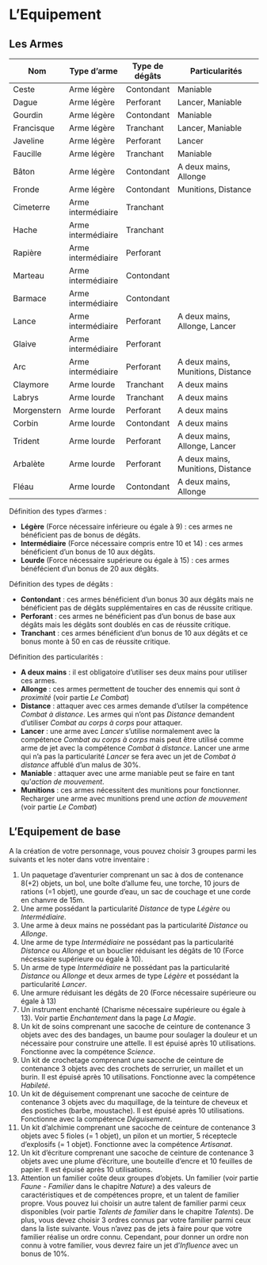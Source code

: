 # L'Equipement

## Les Armes

| Nom         | Type d'arme        | Type de dégâts | Particularités                          |
|-------------|--------------------|----------------|-----------------------------------------|
| Ceste       | Arme légère        | Contondant     | Maniable                                |
| Dague       | Arme légère        | Perforant      | Lancer, Maniable                        |
| Gourdin     | Arme légère        | Contondant     | Maniable                                |
| Francisque  | Arme légère        | Tranchant      | Lancer, Maniable                        |
| Javeline    | Arme légère        | Perforant      | Lancer                                  |
| Faucille    | Arme légère        | Tranchant      | Maniable                                |
| Bâton       | Arme légère        | Contondant     | A deux mains, Allonge                   |
| Fronde      | Arme légère        | Contondant     | Munitions, Distance                     |
| Cimeterre   | Arme intermédiaire | Tranchant      |                                         |
| Hache       | Arme intermédiaire | Tranchant      |                                         |
| Rapière     | Arme intermédiaire | Perforant      |                                         |
| Marteau     | Arme intermédiaire | Contondant     |                                         |
| Barmace     | Arme intermédiaire | Contondant     |                                         |
| Lance       | Arme intermédiaire | Perforant      | A deux mains, Allonge, Lancer           |
| Glaive      | Arme intermédiaire | Perforant      |                                         |
| Arc         | Arme intermédiaire | Perforant      | A deux mains, Munitions, Distance       |
| Claymore    | Arme lourde        | Tranchant      | A deux mains                            |
| Labrys      | Arme lourde        | Tranchant      | A deux mains                            |
| Morgenstern | Arme lourde        | Perforant      | A deux mains                            |
| Corbin      | Arme lourde        | Contondant     | A deux mains                            |
| Trident     | Arme lourde        | Perforant      | A deux mains, Allonge, Lancer           |
| Arbalète    | Arme lourde        | Perforant      | A deux mains, Munitions, Distance       |
| Fléau       | Arme lourde        | Contondant     | A deux mains, Allonge                   |


Définition des types d'armes : 

- **Légère** (Force nécessaire inférieure ou égale à 9) : ces armes ne bénéficient pas de bonus de dégâts.
- **Intermédiaire** (Force nécessaire compris entre 10 et 14) : ces armes bénéficient d'un bonus de 10 aux dégâts. 
- **Lourde** (Force nécessaire supérieure ou égale à 15) : ces armes bénéfécient d'un bonus de 20 aux dégâts. 

Définition des types de dégâts :

- **Contondant** : ces armes bénéficient d'un bonus 30 aux dégâts mais ne bénéficient pas de dégâts supplémentaires en cas de réussite critique. 
- **Perforant** : ces armes ne bénéficient pas d'un bonus de base aux dégâts mais les dégâts sont doublés en cas de réussite critique.
- **Tranchant** : ces armes bénéficient d'un bonus de 10 aux dégâts et ce bonus monte à 50 en cas de réussite critique. 

Définition des particularités :

- **A deux mains** : il est obligatoire d'utiliser ses deux mains pour utiliser ces armes.
- **Allonge** : ces armes permettent de toucher des ennemis qui sont *à proximité* (voir partie *Le Combat*)
- **Distance** : attaquer avec ces armes demande d'utilser la compétence *Combat à distance*. Les armes qui n'ont pas *Distance* demandent d'utiliser *Combat au corps à corps* pour attaquer.
- **Lancer** : une arme avec *Lancer* s'utilise normalement avec la compétence *Combat au corps à corps* mais peut être utilisé comme arme de jet avec la compétence *Combat à distance*. Lancer une arme qui n'a pas la particularité *Lancer* se fera avec un jet de *Combat à distance* affublé d'un malus de 30%. 
- **Maniable** : attaquer avec une arme maniable peut se faire en tant qu'*action de mouvement*. 
- **Munitions** : ces armes nécessitent des munitions pour fonctionner. Recharger une arme avec munitions prend une *action de mouvement* (voir partie *Le Combat*)

## L'Equipement de base
A la création de votre personnage, vous pouvez choisir 3 groupes parmi les suivants et les noter dans votre inventaire : 

1. Un paquetage d'aventurier comprenant un sac à dos de contenance 8(+2) objets, un bol, une boîte d’allume feu, une torche, 10 jours de rations (=1 objet), une gourde d’eau, un sac de couchage et une corde en chanvre de 15m.
2. Une arme possédant la particularité *Distance* de type *Légère* ou *Intermédiaire*.
3. Une arme à deux mains ne possédant pas la particularité *Distance* ou *Allonge*.
4. Une arme de type *Intermédiaire* ne possédant pas la particularité *Distance* ou *Allonge* et un bouclier réduisant les dégâts de 10 (Force nécessaire supérieure ou égale à 10).
5. Un arme de type *Intermédiaire* ne possédant pas la particularité *Distance* ou *Allonge*  et deux armes de type *Légère* et possédant la particularité *Lancer*.
6. Une armure réduisant les dégâts de 20 (Force nécessaire supérieure ou égale à 13)
7. Un instrument enchanté (Charisme nécessaire supérieure ou égale à 13). Voir partie *Enchantement* dans la page *La Magie*.
8. Un kit de soins comprenant une sacoche de ceinture de contenance 3 objets avec des des bandages, un baume pour soulager la douleur et un nécessaire pour construire une attelle. Il est épuisé après 10 utilisations. Fonctionne avec la compétence *Science*.
9. Un kit de crochetage comprenant une sacoche de ceinture de contenance 3 objets avec des crochets de serrurier, un maillet et un burin. Il est épuisé après 10 utilisations. Fonctionne avec la compétence *Habileté*.
10. Un kit de déguisement comprenant une sacoche de ceinture de contenance 3 objets avec du maquillage, de la teinture de cheveux et des postiches (barbe, moustache). Il est épuisé après 10 utilisations. Fonctionne avec la compétence *Déguisement*. 
11. Un kit d'alchimie comprenant une sacoche de ceinture de contenance 3 objets avec 5 fioles (= 1 objet), un pilon et un mortier, 5 réceptecle d'explosifs (= 1 objet). Fonctionne avec la compétence *Artisanat*. 
11. Un kit d'écriture comprenant une sacoche de ceinture de contenance 3 objets avec une plume d’écriture, une bouteille d’encre et 10 feuilles de papier. Il est épuisé après 10 utilisations.
12. Attention un familier coûte deux groupes d'objets. Un familier (voir partie *Faune - Familier* dans le chapitre *Nature*) a des valeurs de caractéristiques et de compétences propre, et un talent de familier propre. Vous pouvez lui choisir un autre talent de familier parmi ceux disponibles (voir partie *Talents de familier* dans le chapitre *Talents*). De plus, vous devez choisir 3 ordres connus par votre familier parmi ceux dans la liste suivante. Vous n'avez pas de jets à faire pour que votre familier réalise un ordre connu. Cependant, pour donner un ordre non connu à votre familier, vous devrez faire un jet d'*Influence* avec un bonus de 10%.